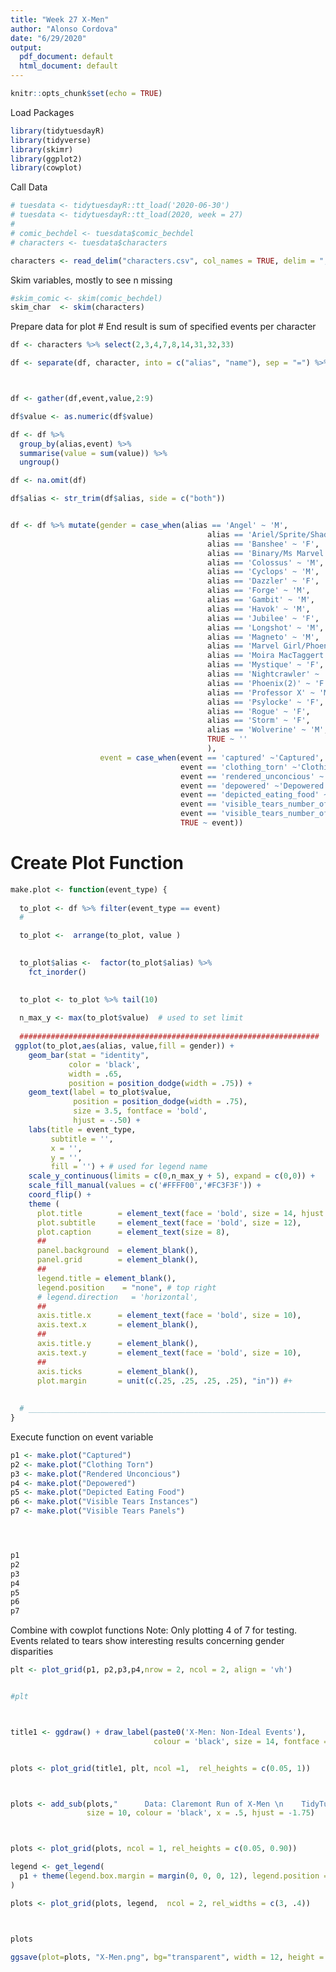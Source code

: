---
title: "Week 27 X-Men"
author: "Alonso Cordova"
date: "6/29/2020"
output:
  pdf_document: default
  html_document: default
---

```{r setup, include=FALSE}
knitr::opts_chunk$set(echo = TRUE)
```


Load Packages
```{r}
library(tidytuesdayR)
library(tidyverse)
library(skimr)
library(ggplot2)
library(cowplot)
```



Call Data
```{r}
# tuesdata <- tidytuesdayR::tt_load('2020-06-30')
# tuesdata <- tidytuesdayR::tt_load(2020, week = 27)
# 
# comic_bechdel <- tuesdata$comic_bechdel
# characters <- tuesdata$characters

characters <- read_delim("characters.csv", col_names = TRUE, delim = ",")

```





Skim variables, mostly to see n missing
```{r}

#skim_comic <- skim(comic_bechdel)
skim_char  <- skim(characters)


```






Prepare data for plot
# End result is sum of specified events per character
```{r}
df <- characters %>% select(2,3,4,7,8,14,31,32,33)

df <- separate(df, character, into = c("alias", "name"), sep = "=") %>% select(-(name))



df <- gather(df,event,value,2:9)

df$value <- as.numeric(df$value)

df <- df %>%
  group_by(alias,event) %>% 
  summarise(value = sum(value)) %>%  
  ungroup()

df <- na.omit(df)


```


```{r}


df$alias <- str_trim(df$alias, side = c("both"))


df <- df %>% mutate(gender = case_when(alias == 'Angel' ~ 'M',
                                            alias == 'Ariel/Sprite/Shadowcat' ~ 'F',
                                            alias == 'Banshee' ~ 'F',
                                            alias == 'Binary/Ms Marvel' ~ 'F',
                                            alias == 'Colossus' ~ 'M',
                                            alias == 'Cyclops' ~ 'M',
                                            alias == 'Dazzler' ~ 'F',
                                            alias == 'Forge' ~ 'M',
                                            alias == 'Gambit' ~ 'M',
                                            alias == 'Havok' ~ 'M',
                                            alias == 'Jubilee' ~ 'F',
                                            alias == 'Longshot' ~ 'M',
                                            alias == 'Magneto' ~ 'M',
                                            alias == 'Marvel Girl/Phoenix' ~ 'F',
                                            alias == 'Moira MacTaggert (scientist helper)' ~ 'F',
                                            alias == 'Mystique' ~ 'F',
                                            alias == 'Nightcrawler' ~ 'M',
                                            alias == 'Phoenix(2)' ~ 'F',
                                            alias == 'Professor X' ~ 'M',
                                            alias == 'Psylocke' ~ 'F',
                                            alias == 'Rogue' ~ 'F',
                                            alias == 'Storm' ~ 'F',
                                            alias == 'Wolverine' ~ 'M',
                                            TRUE ~ ''
                                            ),
                    event = case_when(event == 'captured' ~'Captured',
                                      event == 'clothing_torn' ~'Clothing Torn',
                                      event == 'rendered_unconcious' ~'Rendered Unconcious',
                                      event == 'depowered' ~'Depowered',
                                      event == 'depicted_eating_food' ~'Depicted Eating Food',
                                      event == 'visible_tears_number_of_intances' ~'Visible Tears Instances',
                                      event == 'visible_tears_number_of_panels' ~'Visible Tears Panels',
                                      TRUE ~ event))
```









# Create Plot Function
```{r pressure}

make.plot <- function(event_type) {
  
  to_plot <- df %>% filter(event_type == event)   
  #

  to_plot <-  arrange(to_plot, value ) 
  

  to_plot$alias <-  factor(to_plot$alias) %>%   
    fct_inorder()                                           
                                                      

  to_plot <- to_plot %>% tail(10)
  
  n_max_y <- max(to_plot$value)  # used to set limit
  
  ###################################################################
 ggplot(to_plot,aes(alias, value,fill = gender)) +
    geom_bar(stat = "identity", 
             color = 'black', 
             width = .65,
             position = position_dodge(width = .75)) +
    geom_text(label = to_plot$value,
              position = position_dodge(width = .75),
              size = 3.5, fontface = 'bold',
              hjust = -.50) +
    labs(title = event_type,
         subtitle = '',
         x = '',
         y = '',
         fill = '') + # used for legend name
    scale_y_continuous(limits = c(0,n_max_y + 5), expand = c(0,0)) + 
    scale_fill_manual(values = c('#FFFF00','#FC3F3F')) +
    coord_flip() +
    theme (
      plot.title        = element_text(face = 'bold', size = 14, hjust = .5, vjust = -4),
      plot.subtitle     = element_text(face = 'bold', size = 12),
      plot.caption      = element_text(size = 8),
      ##
      panel.background  = element_blank(),
      panel.grid        = element_blank(),
      ##
      legend.title = element_blank(),
      legend.position    = "none", # top right
      # legend.direction   = 'horizontal',
      ##
      axis.title.x      = element_text(face = 'bold', size = 10),
      axis.text.x       = element_blank(),
      ##
      axis.title.y      = element_blank(),
      axis.text.y       = element_text(face = 'bold', size = 10),
      ##
      axis.ticks        = element_blank(),
      plot.margin       = unit(c(.25, .25, .25, .25), "in")) #+
  
  
  # ___________________________________________________________________________________________ 
}


```






Execute function on event variable 
```{r}
p1 <- make.plot("Captured")
p2 <- make.plot("Clothing Torn")
p3 <- make.plot("Rendered Unconcious")
p4 <- make.plot("Depowered")
p5 <- make.plot("Depicted Eating Food")
p6 <- make.plot("Visible Tears Instances")
p7 <- make.plot("Visible Tears Panels")




p1
p2
p3
p4
p5
p6
p7

```








Combine with cowplot functions
Note: Only plotting 4 of 7 for testing.
  Events related to tears show interesting results concerning gender disparities 
```{r}


plt <- plot_grid(p1, p2,p3,p4,nrow = 2, ncol = 2, align = 'vh')


#plt



title1 <- ggdraw() + draw_label(paste0('X-Men: Non-Ideal Events'), 
                                colour = 'black', size = 14, fontface = 'bold')


plots <- plot_grid(title1, plt, ncol =1,  rel_heights = c(0.05, 1))



plots <- add_sub(plots,"      Data: Claremont Run of X-Men \n    TidyTuesday Week 27: @alocord ", 
                 size = 10, colour = 'black', x = .5, hjust = -1.75)



plots <- plot_grid(plots, ncol = 1, rel_heights = c(0.05, 0.90))

legend <- get_legend(
  p1 + theme(legend.box.margin = margin(0, 0, 0, 12), legend.position = "bottom")
)

plots <- plot_grid(plots, legend,  ncol = 2, rel_widths = c(3, .4))



plots

ggsave(plot=plots, "X-Men.png", bg="transparent", width = 12, height = 6.5, dpi=400)

```


